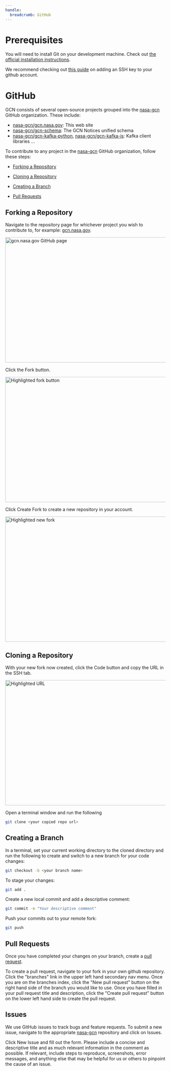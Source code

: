 ```yaml
---
handle:
  breadcrumb: GitHub
---
```



# Prerequisites

You will need to install Git on your development machine. Check out [the official installation instructions](https://git-scm.com/book/en/v2/Getting-Started-Installing-Git).

We recommend checking out [this guide](https://docs.github.com/en/authentication/connecting-to-github-with-ssh/adding-a-new-ssh-key-to-your-github-account) on adding an SSH key to your github account.

# GitHub

GCN consists of several open-source projects grouped into the [nasa-gcn](https://github.com/nasa-gcn) GitHub organization. These include:

- [nasa-gcn/gcn.nasa.gov](https://github.com/nasa-gcn/gcn.nasa.gov): This web site
- [nasa-gcn/gcn-schema](https://github.com/nasa-gcn/gcn.nasa.gov): The GCN Notices unified schema
- [nasa-gcn/gcn-kafka-python](https://github.com/nasa-gcn/gcn-kafka-python), [nasa-gcn/gcn-kafka-js](https://github.com/nasa-gcn/gcn-kafka-js): Kafka client libraries
  ...

To contribute to any project in the [nasa-gcn](https://github.com/nasa-gcn) GitHub organization, follow these steps:

- [Forking a Repository](#forking-a-repository)

- [Cloning a Repository](#cloning-a-repository)

- [Creating a Branch](#creating-a-branch)

- [Pull Requests](#pull-requests)

## Forking a Repository

Navigate to the repository page for whichever project you wish to contribute to, for example: [gcn.nasa.gov](https://github.com/nasa-gcn/gcn.nasa.gov).

<img
  src={githubImage}
  width="712"
  height="392"
  className="height-auto"
  alt="gcn.nasa.gov GitHub page"
/>

Click the Fork button.

<img
  src={githubFork}
  width="712"
  height="392"
  className="height-auto"
  alt="Highlighted fork button"
/>

Click Create Fork to create a new repository in your account.

<img
  src={newFork}
  width="712"
  height="392"
  className="height-auto"
  alt="Highlighted new fork"
/>

## Cloning a Repository

With your new fork now created, click the Code button and copy the URL in the SSH tab.

<img
  src={copyUrl}
  width="712"
  height="392"
  className="height-auto"
  alt="Highlighted URL"
/>

Open a terminal window and run the following

```sh
git clone <your copied repo url>
```

## Creating a Branch

In a terminal, set your current working directory to the cloned directory and run the following to create and switch to a new branch for your code changes:

```sh
git checkout -b <your branch name>
```

To stage your changes:

```sh
git add .
```

Create a new local commit and add a descriptive comment:

```sh
git commit -m "Your descriptive comment"
```

Push your commits out to your remote fork:

```sh
git push
```

## Pull Requests

Once you have completed your changes on your branch, create a [pull request](https://github.com/nasa-gcn/gcn.nasa.gov/pulls).

To create a pull request, navigate to your fork in your own github repository. Click the "branches" link in the upper left hand secondary nav menu. Once you are on the branches index, click the "New pull request" button on the right hand side of the branch you would like to use. Once you have filled in your pull request title and description, click the "Create pull request" button on the lower left hand side to create the pull request.

## Issues

We use GitHub issues to track bugs and feature requests. To submit a new issue, navigate to the appropriate [nasa-gcn](https://github.com/nasa-gcn/) repository and click on Issues.

Click New Issue and fill out the form. Please include a concise and descriptive title and as much relevant information in the comment as possible. If relevant, include steps to reproduce, screenshots, error messages, and anything else that may be helpful for us or others to pinpoint the cause of an issue.

